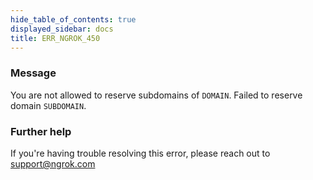 ```yaml
---
hide_table_of_contents: true
displayed_sidebar: docs
title: ERR_NGROK_450
---
```


### Message

You are not allowed to reserve subdomains of `DOMAIN`. Failed to reserve domain `SUBDOMAIN`.

<ErrorDetails />

### Further help

If you're having trouble resolving this error, please reach out to [support@ngrok.com](mailto:support@ngrok.com?subject=Help%20with%20ERR_NGROK_450)

